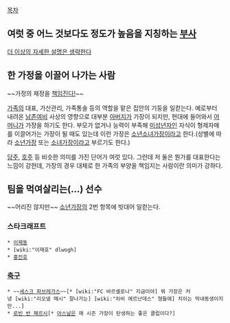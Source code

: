 [[목차]]

== 여럿 중 어느 것보다도 정도가 높음을 지칭하는 [[부사]] ==
[[더 이상의 자세한 설명은 생략한다]]

== 한 가정을 이끌어 나가는 사람 ==
~~가정의 재정을 [[뿌뿌뽕|책임진다!]]~~

[[가족]]의 대표, 가산관리, 가족통솔 등의 역할을 맡은 집안의 기둥을 일컫는다. 예로부터 내려온 [[남존여비]] 사상의 영향으로 대부분 [[아버지]]가 가장이 되지만, 현대에 들어와서 [[어머니]]가 가장을 하기도 한다. 부모가 없거나 능력이 부족해 [[미성년자]]인 자식이 형제자매를 이끌어가는 가장이 될 때도 있는데 이런 가장은 [[소년소녀가장]]이라고 한다.(성별에 따라 [[소년가장]] 또는 [[소녀가장]]이라고 부르기도 한다.)

[[당주]], [[호주]] 등 비슷한 의미를 가진 단어가 여럿 있다. 그런데 저 둘은 뭔가를 대표한다는 느낌이 강한데, 가장의 경우 대체로 한 가족의 부양을 책임지는 사람이란 의미가 강하다.

== 팀을 먹여살리는(...) 선수 ==
~~어리진 않지만~~ [[소년가장]]의 2번 항목에 빗대어 일컫는다.

=== 스타크래프트 ===
 * [[이제동]]
 * [wiki:"이재호" dlwogh]
 * [[홍진호]]

=== [[축구]] ===
 * ~~[[세스크 파브레가스]]~~[* [wiki:"FC 바르셀로나" 지금이야] 뭐 가장은 커녕 [wiki:"리오넬 메시" 잘나가는] [wiki:"차비 에르난데스" 형들에] 치이는 막내동생이지만...]
 * [[로빈 반 페르시]][* [[아스날]]은 매 시즌 가장이 탄생하는 좋은 클럽이다?]
